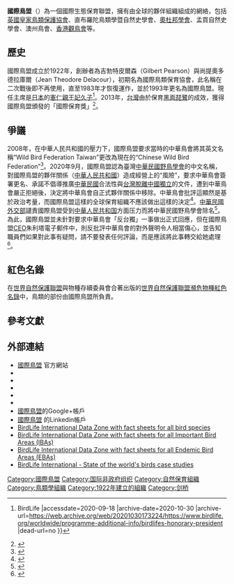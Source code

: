 {{Infobox organization
| name          = 國際鳥盟
| original_name = {{lang|en|BirdLife International}}
| former name   = 
| image         =
| image_border  = 
| size          = <!-- default 200px -->
| alt           = <!-- alt text; see [[WP:ALT|WP:ALT]] -->
| caption       = 
| map           = <!-- optional -->
| msize         = <!-- map size, optional, default 250px -->
| malt          = <!-- map alt text -->
| mcaption      = <!-- optional -->
| map2          = 
| abbreviation  = 
| motto         = {{lang|en|Partnership for Nature and People}}<br>（為人與自然建立夥伴關係）
| predecessor   = 
| successor     = 
| formation     = {{Start date and age |1922}}
| extinction    = <!-- date of extinction, optional -->
| merger        =
| merged        = 
| type          = [[國際|國際]][[非政府組織|非政府組織]]（NGO）
| status        = <!-- ad hoc, treaty, foundation, etc -->
| purpose       = 保護
| headquarters  = {{UK}}[[劍橋|劍橋]]
| location      = 
| coords        = <!-- Coordinates of location using a coordinates template -->
| region_served = 全球
| membership    = 
| language      = <!-- official languages -->
| general       = <!-- Secretary General -->
| leader_title  = 主席
| leader_name   = Khaled Anis Irani
| leader_title2 = 執行長
| leader_name2  = Marco Lambertini
| leader_title3 = 
| leader_name3  = 
| leader_title4 = 
| leader_name4  = 
| key_people    = 
| main_organ    = <!-- gral. assembly, board of directors, etc -->
| parent_organization = <!-- if one -->
| affiliations  = <!-- if any -->
| budget        = 
| num_staff     = 
| num_volunteers = 
| website       = {{url|http://www.birdlife.org}}
| remarks       = 
}}

'''國際鳥盟'''（{{lang-en|BirdLife International}}）為一個國際生態保育聯盟，擁有由全球的夥伴組織組成的網絡，包括[[英國皇家鳥類保護協會|英國皇家鳥類保護協會]]、直布羅陀鳥類學暨自然史學會、[[奧杜邦學會|奧杜邦學會]]、孟買自然史學會、澳州鳥會、[[香港觀鳥會|香港觀鳥會]]等。

==歷史==
國際鳥盟成立於1922年，創辦者為吉勃特皮爾森（Gilbert Pearson）與尚提奧多德拉庫爾（Jean Theodore Delacour），初期名為國際鳥類保育協會，此名稱在二次戰後即不再使用，直至1983年才恢復運作，並於1993年更名為國際鳥盟。現任主席是[[日本|日本]]的[[憲仁親王妃久子|憲仁親王妃久子]]<ref>{{Cite web |url=https://www.birdlife.org/worldwide/programme-additional-info/birdlifes-honorary-president |title=BirdLife's Honorary President {{!}} BirdLife |accessdate=2020-09-18 |archive-date=2020-10-30 |archive-url=https://web.archive.org/web/20201030173224/https://www.birdlife.org/worldwide/programme-additional-info/birdlifes-honorary-president |dead-url=no }}</ref>。2013年，[[台灣|台灣]]由於保育[[黑面琵鷺|黑面琵鷺]]的成效，獲得國際鳥盟頒發的「國際保育獎」<ref>{{cite news |url=http://www.epochtimes.com.tw/n63313/%E4%BF%9D%E8%82%B2%E9%BB%91%E7%90%B5%E6%9C%89%E6%88%90-%E5%8F%B0%E7%8D%B2%E5%9C%8B%E9%9A%9B%E9%B3%A5%E7%9B%9F%E5%A4%A7%E7%8D%8E.html |title=保育黑琵有成 台獲國際鳥盟大獎 |publisher=[[大紀元時報|大紀元時報]] |date=2013-06-22 |accessdate=2013-06-22 |language=zh-hant |archive-date=2020-09-18 |archive-url=https://web.archive.org/web/20200918193248/http://www.epochtimes.com.tw/n63313/%E4%BF%9D%E8%82%B2%E9%BB%91%E7%90%B5%E6%9C%89%E6%88%90-%E5%8F%B0%E7%8D%B2%E5%9C%8B%E9%9A%9B%E9%B3%A5%E7%9B%9F%E5%A4%A7%E7%8D%8E.html |dead-url=no }}</ref>。

==爭議==
2008年，在中華人民共和國的壓力下，國際鳥盟要求當時的中華鳥會將其英文名稱“Wild Bird Federation Taiwan”更改為現在的“Chinese Wild Bird Federation”<ref>{{cite news|title=台灣鳥會 被迫改「中華」|url=https://news.ltn.com.tw/news/focus/paper/239376|accessdate=2020-09-20|archive-date=2020-09-20|archive-url=https://web.archive.org/web/20200920212632/https://news.ltn.com.tw/news/focus/paper/239376|dead-url=no}}</ref>。2020年9月，國際鳥盟認為臺灣[[中華民國野鳥學會|中華民國野鳥學會]]的中文名稱，對國際鳥盟的夥伴關係（[[中華人民共和國|中華人民共和國]]）造成經營上的“風險”，要求中華鳥會簽署更名、承諾不倡導推廣[[中華民國|中華民國]]合法性與[[台灣獨立|台灣脫離中國獨立]]的文件，遭到中華鳥會嚴正拒絕後，決定將中華鳥會自正式夥伴關係中移除。中華鳥會批評這顯然是基於政治考量，而國際鳥盟這樣的全球保育組織不應該做出這樣的決定<ref>{{Cite web|title=中華民國野鳥學會被國際鳥盟解除夥伴關係之聲明|url=https://www.bird.org.tw/news/585|accessdate=2020-09-17|archive-date=2020-12-15|archive-url=https://web.archive.org/web/20201215165115/https://www.bird.org.tw/news/585|dead-url=no}}</ref>。[[中華民國外交部|中華民國外交部]]譴責國際鳥盟受到[[中華人民共和国|中華人民共和国]]方面压力而將中華民國野鳥學會除名<ref>{{Cite web|title=中華鳥會遭國際鳥盟除名 外交部譴責中國打壓|url=https://www.cna.com.tw/news/aipl/202009150342.aspx|accessdate=2020-09-15|editor=謝佳珍|author=游凱翔|date=2020-09-15|format=|publisher=中央通訊社|language=zh-hant|archive-date=2020-09-29|archive-url=https://web.archive.org/web/20200929052040/https://www.cna.com.tw/news/aipl/202009150342.aspx|dead-url=no}}</ref>。為此，國際鳥盟並未針對要求中華鳥會「反台獨」一事做出正式回應，但在國際鳥盟[[CEO|CEO]]朱利塔電子郵件中，則反批評中華鳥會的對外聲明令人相當傷心，並告知職員們如果對此事有疑問，請不要發表任何評論，而是應該將此事轉交給她處理<ref>{{Cite web |url=https://news.ltn.com.tw/news/world/breakingnews/3295852 |title=國際鳥盟除名中華鳥會CEO禁止職員評論- 國際- 自由時報電子報 |accessdate=2020-09-18 |archive-date=2020-09-29 |archive-url=https://web.archive.org/web/20200929171627/https://news.ltn.com.tw/news/world/breakingnews/3295852 |dead-url=no }}</ref>。

==紅色名錄==
在[[世界自然保護聯盟|世界自然保護聯盟]]與物種存續委員會合著出版的[[世界自然保護聯盟瀕危物種紅色名錄|世界自然保護聯盟瀕危物種紅色名錄]]中，鳥類的部份由國際鳥盟所負責。

==參考文獻==
{{reflist}}

==外部連結==
* [http://www.birdlife.org/index.html 國際鳥盟] {{Wayback|url=http://www.birdlife.org/index.html |date=20131014153454 }}官方網站{{en}}
*{{facebook|BirdLifeInternational}}
*{{twitter|BirdLife_News}}
*{{instagram|birdlife_insta}}
*{{youtube|BirdLifeVideo|BirdLife International}}
*{{tumblr|birdlife-international}}
*[http://plus.google.com/u/0/+BirdlifeOrgInternational/posts 國際鳥盟]的Google+帳戶
*[http://www.linkedin.com/company/birdlife-international 國際鳥盟] {{Wayback|url=http://www.linkedin.com/company/birdlife-international |date=20110402201145 }}的Linkedin帳戶
*[http://www.birdlife.org/datazone/species/search/ BirdLife International Data Zone with fact sheets for all bird species] {{Wayback|url=http://www.birdlife.org/datazone/species/search/ |date=20161027114814 }}
*[http://www.birdlife.org/datazone/site/search/ BirdLife International Data Zone with fact sheets for all Important Bird Areas (IBAs)] {{Wayback|url=http://www.birdlife.org/datazone/site/search/ |date=20161103033512 }}
*[http://www.birdlife.org/datazone/_ebaadvsearch.php BirdLife International Data Zone with fact sheets for all Endemic Bird Areas (EBAs)] {{Wayback|url=http://www.birdlife.org/datazone/_ebaadvsearch.php |date=20161028123232 }}
*[http://www.birdlife.org/datazone/sowb BirdLife International - State of the world's birds case studies] {{Wayback|url=http://www.birdlife.org/datazone/sowb |date=20161024221104 }}

[[Category:國際鳥盟|Category:國際鳥盟]]
[[Category:国际非政府组织|Category:国际非政府组织]]
[[Category:自然保育組織|Category:自然保育組織]]
[[Category:鳥類學組織|Category:鳥類學組織]]
[[Category:1922年建立的組織|Category:1922年建立的組織]]
[[Category:剑桥|Category:剑桥]]